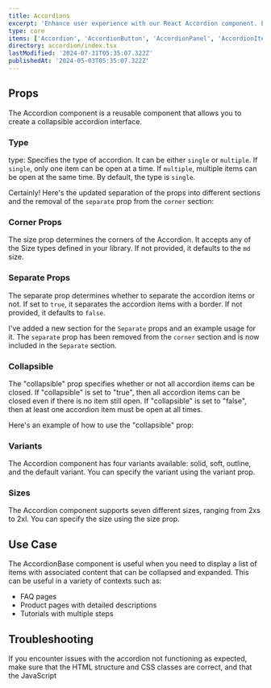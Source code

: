 ```yaml
---
title: Accordions
excerpt: 'Enhance user experience with our React Accordion component. Easily create collapsible content sections for FAQs, product descriptions, tutorials, and more.'
type: core
items: ['Accordion', 'AccordionButton', 'AccordionPanel', 'AccordionItem']
directory: accordion/index.tsx
lastModified: '2024-07-31T05:35:07.322Z'
publishedAt: '2024-05-03T05:35:07.322Z'
---
```


## Props

The Accordion component is a reusable component that allows you to create a collapsible accordion interface.

### Type

type: Specifies the type of accordion. It can be either `single` or `multiple`. If `single`, only one item can be open at a time. If `multiple`, multiple items can be open at the same time. By default, the type is `single`.

<Playground name="accordionType" root="accordion" />

Certainly! Here's the updated separation of the props into different sections and the removal of the `separate` prop
from the `corner` section:

### Corner Props

The size prop determines the corners of the Accordion. It accepts any of the Size types defined in your library. If not provided, it defaults to the `md` size.

<Playground name="accordionCorner" root="accordion" />

### Separate Props

The separate prop determines whether to separate the accordion items or not. If set to `true`, it separates the accordion items with a border. If not provided, it defaults to `false`.

<Playground name="accordionSeparate" root="accordion" />

I've added a new section for the `Separate` props and an example usage for it. The `separate` prop has been removed from the `corner` section and is now included in the `Separate` section.

### Collapsible

The "collapsible" prop specifies whether or not all accordion items can be closed. If "collapsible" is set to "true", then all accordion items can be closed even if there is no item still open. If "collapsible" is set to "false", then at least one accordion item must be open at all times.

Here's an example of how to use the "collapsible" prop:

<Playground name="accordionCollapsible" root="accordion" />

### Variants

The Accordion component has four variants available: solid, soft, outline, and the default variant. You can specify the variant using the variant prop.

<Playground name="accordionVariant" root="accordion" />

### Sizes

The Accordion component supports seven different sizes, ranging from 2xs to 2xl. You can specify the size using the size prop.

<Playground name="accordionSize" root="accordion" />

## Use Case

The AccordionBase component is useful when you need to display a list of items with associated content that can be collapsed and expanded. This can be useful in a variety of contexts such as:

- FAQ pages
- Product pages with detailed descriptions
- Tutorials with multiple steps

## Troubleshooting

If you encounter issues with the accordion not functioning as expected, make sure that the HTML structure and CSS classes are correct, and that the JavaScript
